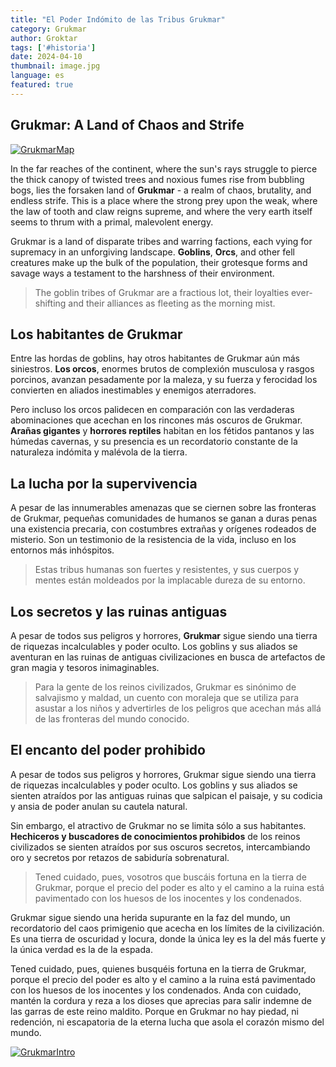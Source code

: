 ```yaml
---
title: "El Poder Indómito de las Tribus Grukmar"
category: Grukmar
author: Groktar
tags: ['#historia']
date: 2024-04-10
thumbnail: image.jpg
language: es
featured: true
---
```


## Grukmar: A Land of Chaos and Strife

[![GrukmarMap](https://i.imgur.com/rw6EL1Y.png)](https://i.imgur.com/rw6EL1Y.png)

In the far reaches of the continent, where the sun's rays struggle to pierce the thick canopy of twisted trees and noxious fumes rise from bubbling bogs, lies the forsaken land of **Grukmar** - a realm of chaos, brutality, and endless strife. This is a place where the strong prey upon the weak, where the law of tooth and claw reigns supreme, and where the very earth itself seems to thrum with a primal, malevolent energy.

Grukmar is a land of disparate tribes and warring factions, each vying for supremacy in an unforgiving landscape. **Goblins**, **Orcs**, and other fell creatures make up the bulk of the population, their grotesque forms and savage ways a testament to the harshness of their environment.

> The goblin tribes of Grukmar are a fractious lot, their loyalties ever-shifting and their alliances as fleeting as the morning mist.

## Los habitantes de Grukmar

Entre las hordas de goblins, hay otros habitantes de Grukmar aún más siniestros. **Los orcos**, enormes brutos de complexión musculosa y rasgos porcinos, avanzan pesadamente por la maleza, y su fuerza y ferocidad los convierten en aliados inestimables y enemigos aterradores.

Pero incluso los orcos palidecen en comparación con las verdaderas abominaciones que acechan en los rincones más oscuros de Grukmar. **Arañas gigantes** y **horrores reptiles** habitan en los fétidos pantanos y las húmedas cavernas, y su presencia es un recordatorio constante de la naturaleza indómita y malévola de la tierra.

## La lucha por la supervivencia

A pesar de las innumerables amenazas que se ciernen sobre las fronteras de Grukmar, pequeñas comunidades de humanos se ganan a duras penas una existencia precaria, con costumbres extrañas y orígenes rodeados de misterio. Son un testimonio de la resistencia de la vida, incluso en los entornos más inhóspitos.

> Estas tribus humanas son fuertes y resistentes, y sus cuerpos y mentes están moldeados por la implacable dureza de su entorno.

## Los secretos y las ruinas antiguas

A pesar de todos sus peligros y horrores, **Grukmar** sigue siendo una tierra de riquezas incalculables y poder oculto. Los goblins y sus aliados se aventuran en las ruinas de antiguas civilizaciones en busca de artefactos de gran magia y tesoros inimaginables.

> Para la gente de los reinos civilizados, Grukmar es sinónimo de salvajismo y maldad, un cuento con moraleja que se utiliza para asustar a los niños y advertirles de los peligros que acechan más allá de las fronteras del mundo conocido.

## El encanto del poder prohibido

A pesar de todos sus peligros y horrores, Grukmar sigue siendo una tierra de riquezas incalculables y poder oculto. Los goblins y sus aliados se sienten atraídos por las antiguas ruinas que salpican el paisaje, y su codicia y ansia de poder anulan su cautela natural.

Sin embargo, el atractivo de Grukmar no se limita sólo a sus habitantes. **Hechiceros y buscadores de conocimientos prohibidos** de los reinos civilizados se sienten atraídos por sus oscuros secretos, intercambiando oro y secretos por retazos de sabiduría sobrenatural.

> Tened cuidado, pues, vosotros que buscáis fortuna en la tierra de Grukmar, porque el precio del poder es alto y el camino a la ruina está pavimentado con los huesos de los inocentes y los condenados.

Grukmar sigue siendo una herida supurante en la faz del mundo, un recordatorio del caos primigenio que acecha en los límites de la civilización. Es una tierra de oscuridad y locura, donde la única ley es la del más fuerte y la única verdad es la de la espada.

Tened cuidado, pues, quienes busquéis fortuna en la tierra de Grukmar, porque el precio del poder es alto y el camino a la ruina está pavimentado con los huesos de los inocentes y los condenados. Anda con cuidado, mantén la cordura y reza a los dioses que aprecias para salir indemne de las garras de este reino maldito. Porque en Grukmar no hay piedad, ni redención, ni escapatoria de la eterna lucha que asola el corazón mismo del mundo.

[![GrukmarIntro](https://i.imgur.com/xTqK5KY.png)](https://i.imgur.com/xTqK5KY.png)